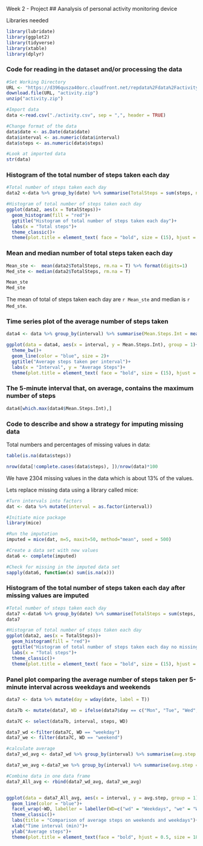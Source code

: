 
Week 2 - Project
## Aanalysis of personal activity monitoring device

Libraries needed
```{r, results = "hide"}
library(lubridate)
library(ggplot2)
library(tidyverse)
library(xtable)
library(dplyr)
```


### Code for reading in the dataset and/or processing the data
```{r}
#Set Working Directory
URL <- "https://d396qusza40orc.cloudfront.net/repdata%2Fdata%2Factivity.zip"
download.file(URL, "activity.zip")  
unzip("activity.zip")  

#Import data
data <-read.csv("./activity.csv", sep = ",", header = TRUE)

#Change format of the data
data$date <- as.Date(data$date)
data$interval <- as.numeric(data$interval)
data$steps <- as.numeric(data$steps)

#Look at imported data
str(data)
```

### Histogram of the total number of steps taken each day
```{r}
#Total number of steps taken each day
data2 <-data %>% group_by(date) %>% summarise(TotalSteps = sum(steps, na.rm = T)) 

#Histogram of total number of steps taken each day
ggplot(data2, aes(x = TotalSteps))+
  geom_histogram(fill = "red")+
  ggtitle("Histogram of total number of steps taken each day")+
  labs(x = "Total steps")+
  theme_classic()+
  theme(plot.title = element_text( face = "bold", size = (15), hjust = 0.5)) 

```

### Mean and median number of total steps taken each day
```{r}
Mean_ste <-  mean(data2$TotalSteps, rm.na = T) %>% format(digits=1)
Med_ste <- median(data2$TotalSteps, rm.na = T)

Mean_ste
Med_ste
```
The mean of total of steps taken each day are `r Mean_ste` and median is `r Med_ste`. 

### Time series plot of the average number of steps taken

```{r}
data4 <- data %>% group_by(interval) %>% summarise(Mean.Steps.Int = mean(steps, na.rm = T)) 

ggplot(data = data4, aes(x = interval, y = Mean.Steps.Int), group = 1)+
  theme_bw()+
  geom_line(color = "blue", size = 2)+
  ggtitle("Average steps taken per interval")+
  labs(x = "Interval", y = "Average Steps")+
  theme(plot.title = element_text( face = "bold", size = (15), hjust = 0.5)) 
```

### The 5-minute interval that, on average, contains the maximum number of steps
```{r}
data4[which.max(data4$Mean.Steps.Int),]
```


### Code to describe and show a strategy for imputing missing data

Total numbers and percentages of missing values in data:
```{r}
table(is.na(data$steps))

nrow(data[!complete.cases(data$steps), ])/nrow(data)*100
```
We have 2304 missing values in the data which is about 13% of the values.

Lets replace missing data using a library called mice:
```{r}
#Turn intervals into factors
dat <- data %>% mutate(interval = as.factor(interval))

#Initiate mice package
library(mice)

#Run the imputation
imputed = mice(dat, m=5, maxit=50, method="mean", seed = 500)

#Create a data set with new values
data6 <- complete(imputed)

#Check for missing in the imputed data set
sapply(data6, function(x) sum(is.na(x)))
```

### Histogram of the total number of steps taken each day after missing values are imputed

```{r}
#Total number of steps taken each day
data7 <-data6 %>% group_by(date) %>% summarise(TotalSteps = sum(steps, na.rm = T)) 
data7

#Histogram of total number of steps taken each day
ggplot(data2, aes(x = TotalSteps))+
  geom_histogram(fill = "red")+
  ggtitle("Histogram of total number of steps taken each day no missing values")+
  labs(x = "Total steps")+
  theme_classic()+
  theme(plot.title = element_text( face = "bold", size = (15), hjust = 0.5)) 
```

### Panel plot comparing the average number of steps taken per 5-minute interval across weekdays and weekends

```{r}
data7 <- data %>% mutate(day = wday(date, label = T))

data7b <- mutate(data7, WD = ifelse(data7$day == c("Mon", "Tue", "Wed", "Thu", "Fri"), "weekday", "weekend"))

data7C <- select(data7b, interval, steps, WD)

data7_wd <-filter(data7C, WD == "weekday")
data7_we <- filter(data7C, WD == "weekend")

#calculate average
data7_wd_avg <- data7_wd %>% group_by(interval) %>% summarise(avg.step = mean(steps, na.rm = T)) %>% mutate(WD = "wd")

data7_we_avg <-data7_we %>% group_by(interval) %>% summarise(avg.step = mean(steps, na.rm = T)) %>% mutate(WD = "we")

#Combine data in one data frame
data7_All_avg <- rbind(data7_wd_avg, data7_we_avg)


ggplot(data = data7_All_avg, aes(x = interval, y = avg.step, group = 1))+
  geom_line(color = "blue")+
  facet_wrap(~WD, labeller = labeller(WD=c("wd" = "Weekdays", "we" = "Weekend")))+
  theme_classic()+
  labs(title = "Comparison of average steps on weekends and weekdays")+
  xlab("Time interval (min)")+
  ylab("Average steps")+
  theme(plot.title = element_text(face = "bold", hjust = 0.5, size = 18), axis.text.x = element_text(angle = 90))
```

